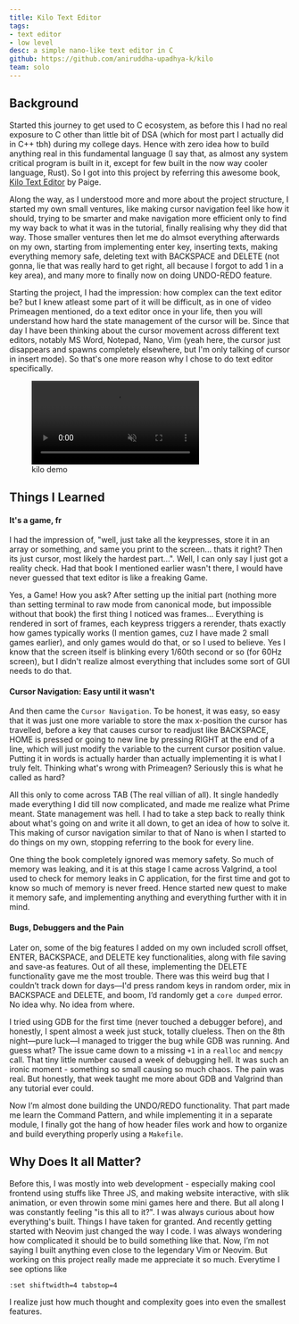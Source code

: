 ```yaml
---
title: Kilo Text Editor
tags: 
- text editor
- low level
desc: a simple nano-like text editor in C
github: https://github.com/aniruddha-upadhya-k/kilo
team: solo
---
```


## Background

Started this journey to get used to C ecosystem, as before this I had no real exposure to C other than little bit of DSA (which for most part I actually did in C++ tbh) during my college days. Hence with zero idea how to build anything real in this fundamental language (I say that, as almost any system critical program is built in it, except for few built in the now way cooler language, Rust). So I got into this project by referring this awesome book, [Kilo Text Editor](https://viewsourcecode.org/snaptoken/kilo/) by Paige. 

Along the way, as I understood more and more about the project structure, I started my own small ventures, like making cursor navigation feel like how it should, trying to be smarter and make navigation more efficient only to find my way back to what it was in the tutorial, finally realising why they did that way. Those smaller ventures then let me do almsot everything afterwards on my own, starting from implementing enter key, inserting texts, making everything memory safe, deleting text with BACKSPACE and DELETE (not gonna, lie that was really hard to get right, all because I forgot to add 1 in a key area), and many more to finally now on doing UNDO-REDO feature.

Starting the project, I had the impression: how complex can the text editor be? but I knew atleast some part of it will be difficult, as in one of video Primeagen mentioned, do a text editor once in your life, then you will understand how hard the state management of the cursor will be. Since that day I have been thinking about the cursor movement across different text editors, notably MS Word, Notepad, Nano, Vim (yeah here, the cursor just disappears and spawns completely elsewhere, but I'm only talking of cursor in insert mode). So that's one more reason why I chose to do text editor specifically.

<figure class="video-container">
  <video controls muted preload="metadata">
    <source src="/projects/kilo/kilo.mp4"/>
  </video>
  <figcaption class="video-caption text-caption">kilo demo</figcaption>
</figure>

## Things I Learned

#### It's a game, fr

I had the impression of, "well, just take all the keypresses, store it in an array or something, and same you print to the screen... thats it right? Then its just cursor, most likely the hardest part...". Well, I can only say I just got a reality check. Had that book I mentioned earlier wasn't there, I would have never guessed that text editor is like a freaking Game.

Yes, a Game! How you ask? After setting up the initial part (nothing more than setting terminal to raw mode from canonical mode, but impossible without that book) the first thing I noticed was frames... Everything is rendered in sort of frames, each keypress triggers a rerender, thats exactly how games typically works (I mention games, cuz I have made 2 small games earlier), and only games would do that, or so I used to believe. Yes I know that the screen itself is blinking every 1/60th second or so (for 60Hz screen), but I didn't realize almost everything that includes some sort of GUI needs to do that.

#### Cursor Navigation: Easy until it wasn't

And then came the `Cursor Navigation`. To be honest, it was easy, so easy that it was just one more variable to store the max x-position the cursor has travelled, before a key that causes cursor to readjust like BACKSPACE, HOME is pressed or going to new line by pressing RIGHT at the end of a line, which will just modify the variable to the current cursor position value. Putting it in words is actually harder than actually implementing it is what I truly felt. Thinking what's wrong with Primeagen? Seriously this is what he called as hard?

All this only to come across TAB (The real villian of all). It single handedly made everything I did till now complicated, and made me realize what Prime meant. State management was hell. I had to take a step back to really think about what's going on and write it all down, to get an idea of how to solve it. This making of cursor navigation similar to that of Nano is when I started to do things on my own, stopping referring to the book for every line.

One thing the book completely ignored was memory safety. So much of memory was leaking, and it is at this stage I came across Valgrind, a tool used to check for memory leaks in C application, for the first time and got to know so much of memory is never freed. Hence started new quest to make it memory safe, and implementing anything and everything further with it in mind. 

#### Bugs, Debuggers and the Pain

Later on, some of the big features I added on my own included scroll offset, ENTER, BACKSPACE, and DELETE key functionalities, along with file saving and save-as features. Out of all these, implementing the DELETE functionality gave me the most trouble. There was this weird bug that I couldn’t track down for days—I'd press random keys in random order, mix in BACKSPACE and DELETE, and boom, I’d randomly get a `core dumped` error. No idea why. No idea from where.

I tried using GDB for the first time (never touched a debugger before), and honestly, I spent almost a week just stuck, totally clueless. Then on the 8th night—pure luck—I managed to trigger the bug while GDB was running. And guess what? The issue came down to a missing `+1` in a `realloc` and `memcpy` call. That tiny little number caused a week of debugging hell. It was such an ironic moment - something so small causing so much chaos. The pain was real. But honestly, that week taught me more about GDB and Valgrind than any tutorial ever could.

Now I’m almost done building the UNDO/REDO functionality. That part made me learn the Command Pattern, and while implementing it in a separate module, I finally got the hang of how header files work and how to organize and build everything properly using a `Makefile`.

## Why Does It all Matter?

Before this, I was mostly into web development - especially making cool frontend using stuffs like Three JS, and making website interactive, with slik animation, or even throwin some mini games here and there. But all along I was constantly feeling "is this all to it?". I was always curious about how everything's built. Things I have taken for granted. And recently getting started with Neovim just changed the way I code. I was always wondering how complicated it should be to build something like that. Now, I’m not saying I built anything even close to the legendary Vim or Neovim. But working on this project really made me appreciate it so much. Everytime I see options like 
```vim
:set shiftwidth=4 tabstop=4
```
I realize just how much thought and complexity goes into even the smallest features.

